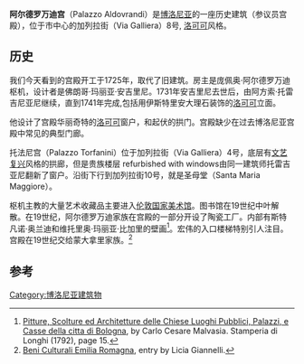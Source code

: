 {{Infobox building
| building_name = 阿尔德罗万迪宫
| image = Palazzo Aldovrandi Montanari 01.JPG
| location = 意大利[[博洛尼亚|博洛尼亚]]
| architect = Alfonso Torreggiani
| architectural_style = [[洛可可|洛可可]]
| groundbreaking_date = 1725
}}
'''阿尔德罗万迪宫'''（Palazzo Aldovrandi）是[[博洛尼亚|博洛尼亚]]的一座历史建筑（参议员宫殿），位于市中心的加列拉街（Via Galliera）8号, [[洛可可|洛可可]]风格。

==历史==
我们今天看到的宫殿开工于1725年，取代了旧建筑。房主是庞佩奥·阿尔德罗万迪枢机，设计者是佛朗哥·玛丽亚·安吉里尼。1731年安吉里尼去世后，由阿方索·托雷吉尼亚尼继续，直到1741年完成,包括用伊斯特里安大理石装饰的[[洛可可|洛可可]]立面。

他设计了宫殿华丽奇特的[[洛可可|洛可可]]窗户，和起伏的拱门。宫殿缺少在过去博洛尼亚宫殿中常见的典型门廊。

托法尼宫（Palazzo Torfanini）位于加列拉街（Via Galliera）4号，底层有[[文艺复兴|文艺复兴]]风格的拱廊，但是贵族楼层 refurbished with windows由同一建筑师托雷吉亚尼翻新了窗户。沿街下行到加列拉街10号，就是圣母堂（Santa Maria Maggiore）。

枢机主教的大量艺术收藏品主要进入[[国家美术馆_(伦敦)|伦敦国家美术馆]]。图书馆在19世纪中叶解散。在19世纪，阿尔德罗万迪家族在宫殿的一部分开设了陶瓷工厂。内部有斯特凡诺·奥兰迪和维托里奥·玛丽亚·比加里的壁画<ref>[https://books.google.com/books?id=8mQGAAAAQAAJ Pitture, Scolture ed Architetture delle Chiese Luoghi Pubblici, Palazzi, e Casse della citta di Bologna], by Carlo Cesare Malvasia. Stamperia di Longhi (1792), page 15.</ref>。宏伟的入口楼梯特别引人注目。宫殿在19世纪交给蒙大拿里家族。<ref>[http://www.emiliaromagna.beniculturali.it/index.php?it/108/ricerca-itinerari/13/184 Beni Culturali Emilia Romagna], entry by Licia Giannelli.</ref>
{{coord|44|29|50.8|N|11|20|30.5|E|region:IT-BO_type:landmark_source:kolossus-dewiki|display=title,inline}}

==参考==
{{reflist}}
[[Category:博洛尼亚建筑物|Category:博洛尼亚建筑物]]